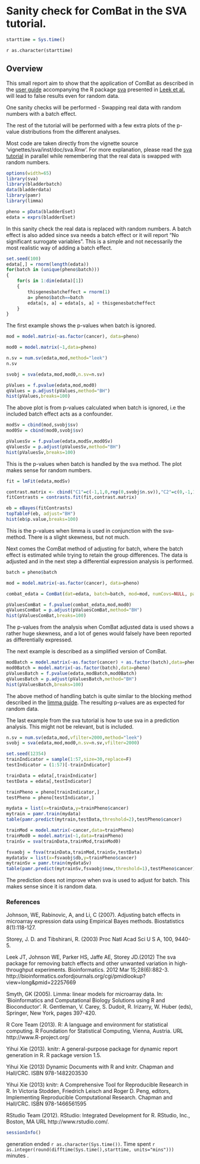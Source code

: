 
Sanity check for ComBat in the SVA tutorial.
========================================================

```r
starttime = Sys.time()
```
`r as.character(starttime)`

## Overview
This small report aim to show that the application of ComBat as described in the [user guide](http://www.bioconductor.org/packages/2.13/bioc/vignettes/sva/inst/doc/sva.pdf) accompanying the R package [sva](http://www.bioconductor.org/packages/2.13/bioc/html/sva.html) presented in [Leek et al.](http://bioinformatics.oxfordjournals.org/cgi/pmidlookup?view=long&pmid=22257669) will lead to false results even for random data.

One sanity checks will be performed
- Swapping real data with random numbers with a batch effect.

The rest of the tutorial will be performed with a few extra plots of the p-value distributions from the different analyses.

Most code are taken directly from the vignette source 'vignettes/sva/inst/doc/sva.Rnw'. For more explanation, please read the [sva tutorial](http://www.bioconductor.org/packages/2.13/bioc/vignettes/sva/inst/doc/sva.pdf) in parallel while remembering that the real data is swapped with random numbers.

```r

options(width=65)
library(sva)
library(bladderbatch)
data(bladderdata)
library(pamr)
library(limma)

pheno = pData(bladderEset)
edata = exprs(bladderEset)

```

In this sanity check the real data is replaced with random numbers. A batch effect is also added since sva needs a batch effect or it will report "No significant surrogate variables". This is a simple and not necessarily the most realistic way of adding a batch effect.
```r
set.seed(100)
edata[,] = rnorm(length(edata))
for(batch in (unique(pheno$batch)))
{
	for(s in 1:dim(edata)[1])
	{
		thisgenesbatcheffect = rnorm(1)
		a= pheno$batch==batch
		edata[s, a] = edata[s, a] + thisgenesbatcheffect
	}
}

```

The first example shows the p-values when batch is ignored.
```r

mod = model.matrix(~as.factor(cancer), data=pheno)

mod0 = model.matrix(~1,data=pheno)

n.sv = num.sv(edata,mod,method="leek")
n.sv

svobj = sva(edata,mod,mod0,n.sv=n.sv)

pValues = f.pvalue(edata,mod,mod0)
qValues = p.adjust(pValues,method="BH")
hist(pValues,breaks=100)

```
The above plot is from p-values calculated when batch is ignored, i.e the included batch effect acts as a confounder.


```r

modSv = cbind(mod,svobj$sv)
mod0Sv = cbind(mod0,svobj$sv)

pValuesSv = f.pvalue(edata,modSv,mod0Sv)
qValuesSv = p.adjust(pValuesSv,method="BH")
hist(pValuesSv,breaks=100)
```
This is the p-values when batch is handled by the sva method. The plot makes sense for random numbers.

```r

fit = lmFit(edata,modSv)

contrast.matrix <- cbind("C1"=c(-1,1,0,rep(0,svobj$n.sv)),"C2"=c(0,-1,1,rep(0,svobj$n.sv)),"C3"=c(-1,0,1,rep(0,svobj$n.sv)))
fitContrasts = contrasts.fit(fit,contrast.matrix)

eb = eBayes(fitContrasts)
topTableF(eb, adjust="BH")
hist(eb$p.value,breaks=100)

```
This is the p-values when limma is used in conjunction with the sva-method. There is a slight skewness, but not much.



Next comes the ComBat method of adjusting for batch, where the batch effect is estimated while trying to retain the group differences. The data is adjusted and in the next step a differential expression analysis is performed.
```r

batch = pheno$batch

mod = model.matrix(~as.factor(cancer), data=pheno)

combat_edata = ComBat(dat=edata, batch=batch, mod=mod, numCovs=NULL, par.prior=TRUE, prior.plots=FALSE)

pValuesComBat = f.pvalue(combat_edata,mod,mod0)
qValuesComBat = p.adjust(pValuesComBat,method="BH")
hist(pValuesComBat,breaks=100)

```
The p-values from the analysis when ComBat adjusted data is used shows a rather huge skewness, and a lot of genes would falsely have been reported as differentially  expressed.

The next example is described as a simplified version of ComBat.
```r

modBatch = model.matrix(~as.factor(cancer) + as.factor(batch),data=pheno)
mod0Batch = model.matrix(~as.factor(batch),data=pheno)
pValuesBatch = f.pvalue(edata,modBatch,mod0Batch)
qValuesBatch = p.adjust(pValuesBatch,method="BH")
hist(pValuesBatch,breaks=100)
```
The above method of handling batch is quite similar to the blocking method described in the [limma guide](http://www.bioconductor.org/packages/release/bioc/vignettes/limma/inst/doc/usersguide.pdf). The resulting p-values are as expected for random data.


The last example from the sva tutorial is how to use sva in a prediction analysis. This might not be relevant, but is included.
```r

n.sv = num.sv(edata,mod,vfilter=2000,method="leek")
svobj = sva(edata,mod,mod0,n.sv=n.sv,vfilter=2000)

set.seed(12354)
trainIndicator = sample(1:57,size=30,replace=F)
testIndicator = (1:57)[-trainIndicator]

trainData = edata[,trainIndicator]
testData = edata[,testIndicator]

trainPheno = pheno[trainIndicator,]
testPheno = pheno[testIndicator,]

mydata = list(x=trainData,y=trainPheno$cancer)
mytrain = pamr.train(mydata)
table(pamr.predict(mytrain,testData,threshold=2),testPheno$cancer)
```
```r

trainMod = model.matrix(~cancer,data=trainPheno)
trainMod0 = model.matrix(~1,data=trainPheno)
trainSv = sva(trainData,trainMod,trainMod0)

fsvaobj = fsva(trainData,trainMod,trainSv,testData)
mydataSv = list(x=fsvaobj$db,y=trainPheno$cancer)
mytrainSv = pamr.train(mydataSv)
table(pamr.predict(mytrainSv,fsvaobj$new,threshold=1),testPheno$cancer)

```
The prediction does not improve when sva is used to adjust for batch. This makes sense since it is random data.




### References


Johnson, WE, Rabinovic, A, and Li, C (2007). Adjusting batch effects in microarray expression data using Empirical Bayes methods. Biostatistics 8(1):118-127.

Storey, J. D. and Tibshirani, R. (2003) Proc Natl Acad Sci U S A, 100, 9440-5.

Leek JT, Johnson WE, Parker HS, Jaffe AE, Storey JD.(2012) The sva package for removing batch effects and other unwanted variation in high-throughput experiments. Bioinformatics. 2012 Mar 15;28(6):882-3.
http://bioinformatics.oxfordjournals.org/cgi/pmidlookup?view=long&pmid=22257669

Smyth, GK (2005). Limma: linear models for microarray data. In: 'Bioinformatics and Computational Biology Solutions
  using R and Bioconductor'. R. Gentleman, V. Carey, S. Dudoit, R. Irizarry, W. Huber (eds), Springer, New York, pages
  397-420.
  
  R Core Team (2013). R: A language and environment for statistical computing. R Foundation for Statistical Computing,
  Vienna, Austria. URL http://www.R-project.org/

  Yihui Xie (2013). knitr: A general-purpose package for dynamic report generation in R. R package version 1.5.

  Yihui Xie (2013) Dynamic Documents with R and knitr. Chapman and Hall/CRC. ISBN 978-1482203530

  Yihui Xie (2013) knitr: A Comprehensive Tool for Reproducible Research in R. In Victoria Stodden, Friedrich Leisch and
  Roger D. Peng, editors, Implementing Reproducible Computational Research. Chapman and Hall/CRC. ISBN 978-1466561595
  
  RStudio Team (2012). RStudio: Integrated Development for R. RStudio, Inc., Boston, MA URL http://www.rstudio.com/.


```r
sessionInfo()
```

generation ended `r as.character(Sys.time())`. Time spent `r  as.integer(round(difftime(Sys.time(),starttime, units="mins")))` minutes .
